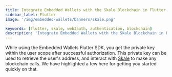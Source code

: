 ```yaml
---
title: Integrate Embedded Wallets with the Skale Blockchain in Flutter
sidebar_label: Flutter
image: '/img/embedded-wallets/banners/skale.png'

keywords: [flutter, skale, web3auth, authentication, blockchain]
description: 'Integrate Embedded Wallets with the Skale Blockchain in Flutter | Embedded Wallets'
---
```



<SEO
  title="Integrate Embedded Wallets with the Skale Blockchain in Flutter"
  description="Integrate Embedded Wallets with the Skale Blockchain in Flutter | Embedded Wallets"
  image="https://docs.metamask.io/img/embedded-wallets/banners/skale.png"
  slug="/embedded-wallets/connect-blockchain/evm/skale/flutter"
/>

While using the Embedded Wallets Flutter SDK, you get the private key within the user scope after successful authorization. This private key can be used to retrieve the user's address, and interact with [Skale](https://skale.space/) to make any blockchain calls. We have highlighted a few here for getting you started quickly on that.

<EVMInteraction />
